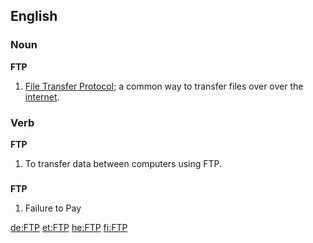 {{wikipedia}}
==English==

===Noun===
'''FTP'''
# {{internet}} [[File Transfer Protocol]]; a common way to transfer files over over the [[internet]].

===Verb===
'''FTP'''
# To transfer data between computers using FTP.

==={{initialism}}===
'''FTP'''
# Failure to Pay

[[de:FTP]]
[[et:FTP]]
[[he:FTP]]
[[fi:FTP]]